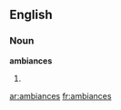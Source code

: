 ==English==

===Noun===
'''ambiances'''

# {{plural of|[[ambiance]]}}

[[ar:ambiances]]
[[fr:ambiances]]